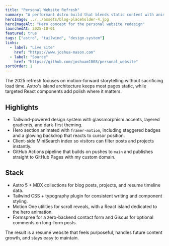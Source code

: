 ```yaml
---
title: "Personal Website Refresh"
summary: "A performant Astro build that blends static content with animated islands to showcase my work."
heroImage: ../../assets/blog-placeholder-4.jpg
heroImageAlt: "Hero concept for the personal website redesign"
launchedAt: 2025-10-01
featured: true
tags: ["astro", "tailwind", "design-system"]
links:
  - label: "Live site"
    href: "https://www.joshua-mason.com"
  - label: "Source"
    href: "https://github.com/joshuam1008/personal_website"
sortOrder: 1
---
```


The 2025 refresh focuses on motion-forward storytelling without sacrificing load time. Astro's island architecture keeps most pages static, while targeted React components add polish where it matters.

## Highlights

- Tailwind-powered design system with glassmorphism accents, layered gradients, and dark-first theming.
- Hero section animated with `framer-motion`, including staggered badges and a glowing backdrop that reacts to cursor position.
- Client-side MiniSearch index so visitors can filter posts and projects instantly.
- GitHub Actions pipeline that builds on pushes to `main` and publishes straight to GitHub Pages with my custom domain.

## Stack

- Astro 5 + MDX collections for blog posts, projects, and resume timeline data.
- Tailwind CSS + typography plugin for consistent writing and component styling.
- Motion One utilities for scroll reveals, with a React island dedicated to the hero animation.
- Formspree for a zero-backend contact form and Giscus for optional comments on long-form posts.

The result is a résumé website that feels purposeful, handles future content growth, and stays easy to maintain.
